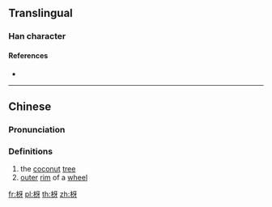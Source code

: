 ==Translingual==

===Han character===
{{Han char|rn=75|rad=木|as=04|sn=8|four=41940|canj=DMVH|ids=⿰木牙}}

====References====
* {{Han ref|kx=0515.120|dkj=14542|hdz=21167.060|uh=6792|ud=26514|bh=CCD6|bd=52438}}

----

==Chinese==
{{zh-forms}}

===Pronunciation===
{{zh-pron
|m=yá,yā
|c=ngaa4
|mc=y
|oc=y
|ma=
|cat=n
}}

===Definitions===
# the [[coconut]] [[tree]]
# [[outer]] [[rim]] of a [[wheel]]

[[fr:枒]]
[[pl:枒]]
[[th:枒]]
[[zh:枒]]